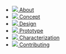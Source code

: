 
- [<img class='icon' src={cylinderIcon} /> About](/)
- [<img class='icon' src={valveIcon} /> Concept](/concept)
- [<img class='icon' src={systemIcon} /> Design](/design)
- [<img class='icon' src={internalsIcon} /> Prototype](/prototype)
- [<img class='icon' src={waveformIcon} /> Characterization](/characterization)
- [<img class='icon' src={helpIcon} /> Contributing](/contributing)
